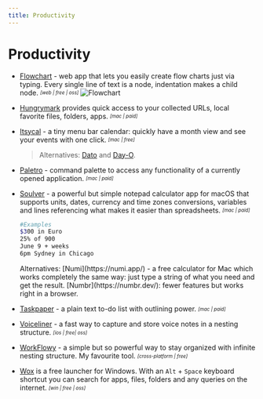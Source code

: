 ```yaml
---
title: Productivity
---
```



# Productivity

- [Flowchart](https://flowchart.fun/) - web app that lets you easily create flow charts just via typing. Every single line of text is a node, indentation makes a child node. <sub><sup>*[web | free | oss]*</sup></sub>
  <Image src="/flowchart.webp" alt="Flowchart" width={2774} height={882} />

- [Hungrymark](https://zhengying.github.io/hungrymark/) provides quick access to your collected URLs, local favorite files, folders, apps. <sub><sup>*[mac | paid]*</sup></sub>

- [Itsycal](https://www.mowglii.com/itsycal/) - a tiny menu bar calendar: quickly have a month view and see your events with one click. <sub><sup>*[mac | free]*</sup></sub>
  > Alternatives: [Dato](https://sindresorhus.com/dato) and [Day-O](https://shauninman.com/archive/2020/04/08/day_o_mac_menu_bar_clock_for_catalina).

- [Paletro](https://appmakes.io/paletro) - command palette to access any functionality of a currently opened application. <sub><sup>*[mac | paid]*</sup></sub>

- [Soulver](https://soulver.app/) - a powerful but simple notepad calculator app for macOS that supports units, dates, currency and time zones conversions, variables and lines referencing what makes it easier than spreadsheets. <sub><sup>*[mac | paid]*</sup></sub>
  ```bash 
  #Examples
  $300 in Euro  
  25% of 900  
  June 9 + weeks  
  6pm Sydney in Chicago  
  ```
  <Callout>
    Alternatives:  
    [Numi](https://numi.app/) - a free calculator for Mac which works completely the same way: just type a string of what you need and get the result.  
    [Numbr](https://numbr.dev/): fewer features but works right in a browser.
  </Callout>

- [Taskpaper](https://www.taskpaper.com/) - a plain text to-do list with outlining power. <sub><sup>*[mac | paid]*</sup></sub>

- [Voiceliner](https://a9.io/voiceliner/) - a fast way to capture and store voice notes in a nesting structure. <sub><sup>*[ios | free| oss]*</sup></sub>

- [WorkFlowy](https://workflowy.com/b/) - a simple but so powerful way to stay organized with infinite nesting structure. My favourite tool. <sub><sup>*[cross-platform | free]*</sup></sub>

- [Wox](http://www.wox.one/) is a free launcher for Windows. With an `Alt` + `Space` keyboard shortcut you can search for apps, files, folders and any queries on the internet. <sub><sup>*[win | free | oss]*</sup></sub>
